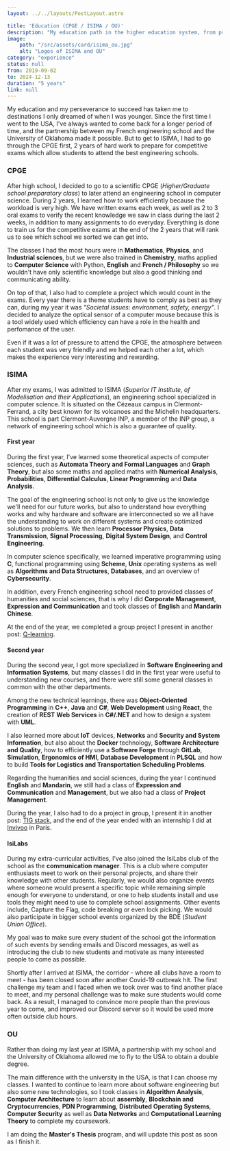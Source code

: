 ```yaml
---
layout: ../../layouts/PostLayout.astro

title: 'Education (CPGE / ISIMA / OU)'
description: "My education path in the higher education system, from preparatory class through engineering school to Master's degree."
image:
    path: "/src/assets/card/isima_ou.jpg"
    alt: "Logos of ISIMA and OU"
category: "experience"
status: null
from: 2019-09-02
to: 2024-12-13
duration: "5 years"
link: null
---
```


My education and my perseverance to succeed has taken me to destinations I only dreamed of when I was younger. Since the first time I went to the USA, I've always wanted to come back for a longer period of time, and the partnership between my French engineering school and the University of Oklahoma made it possible. But to get to ISIMA, I had to go through the CPGE first, 2 years of hard work to prepare for competitive exams which allow students to attend the best engineering schools.


### CPGE

After high school, I decided to go to a scientific CPGE (*Higher/Graduate school preparatory class*) to later attend an engineering school in computer science. During 2 years, I learned how to work efficiently because the workload is very high. We have written exams each week, as well as 2 to 3 oral exams to verify the recent knowledge we saw in class during the last 2 weeks, in addition to many assignments to do everyday. Everything is done to train us for the competitive exams at the end of the 2 years that will rank us to see which school we sorted we can get into.

The classes I had the most hours were in **Mathematics**, **Physics**, and **Industrial sciences**, but we were also trained in **Chemistry**, maths applied to **Computer Science** with Python, **English** and **French / Philosophy** so we wouldn't have only scientific knowledge but also a good thinking and communicating ability.

On top of that, I also had to complete a project which would count in the exams. Every year there is a theme students have to comply as best as they can, during my year it was *"Societal issues: environment, safety, energy"*. I decided to analyze the optical sensor of a computer mouse because this is a tool widely used which efficiency can have a role in the health and perfomance of the user.

Even if it was a lot of pressure to attend the CPGE, the atmosphere between each student was very friendly and we helped each other a lot, which makes the experience very interesting and rewarding.


### ISIMA

After my exams, I was admitted to ISIMA (*Superior IT Institute, of Modelisation and their Applications*), an engineering school specialized in computer science. It is situated on the Cézeaux campus in Clermont-Ferrand, a city best known for its volcanoes and the Michelin headquarters. This school is part Clermont-Auvergne INP, a member of the INP group, a network of engineering school which is also a guarantee of quality.

#### First year

During the first year, I've learned some theoretical aspects of computer sciences, such as **Automata Theory and Formal Languages** and **Graph Theory**, but also some maths and applied maths with **Numerical Analysis**, **Probabilities**, **Differential Calculus**, **Linear Programming** and **Data Analysis**.

The goal of the engineering school is not only to give us the knowledge we'll need for our future works, but also to understand how everything works and why hardware and software are interconnected so we all have the understanding to work on different systems and create optimized solutions to problems. We then learn **Processor Physics**, **Data Transmission**, **Signal Processing**, **Digital System Design**, and **Control Engineering**.

In computer science specifically, we learned imperative programming using **C**, functional programming using **Scheme**, **Unix** operating systems as well as **Algorithms and Data Structures**, **Databases**, and an overview of **Cybersecurity**.

In addition, every French engineering school need to provided classes of humanities and social sciences, that is why I did **Corporate Management**, **Expression and Communication** and took classes of **English** and **Mandarin Chinese**.

At the end of the year, we completed a group project I present in another post: [Q-learning](./q_learning).

#### Second year

During the second year, I got more specialized in **Software Engineering and Information Systems**, but many classes I did in the first year were useful to understanding new courses, and there were still some general classes in common with the other departments.

Among the new technical learnings, there was **Object-Oriented Programming** in **C++**, **Java** and **C#**, **Web Development** using **React**, the creation of **REST** **Web Services** in **C#/.NET** and how to design a system with **UML**.

I also learned more about **IoT** devices, **Networks** and **Security and System Information**, but also about the **Docker** technology, **Software Architecture and Quality**, how to efficiently use a **Software Forge** through **GitLab**, **Simulation**, **Ergonomics of HMI**, **Database Development** in **PLSQL** and how to build **Tools for Logistics and Transportation Scheduling Problems**.

Regarding the humanities and social sciences, during the year I continued **English** and **Mandarin**, we still had a class of **Expression and Communication** and **Management**, but we also had a class of **Project Management**.

During the year, I also had to do a project in group, I present it in another post: [TIG stack](./tig_stack/), and the end of the year ended with an internship I did at [Invivoo](./invivoo) in Paris.

#### IsiLabs

During my extra-curricular activities, I've also joined the IsiLabs club of the school as the **communication manager**. This is a club where computer enthusiasts meet to work on their personal projects, and share their knowledge with other students. Regularly, we would also organize events where someone would present a specific topic while remaining simple enough for everyone to understand, or one to help students install and use tools they might need to use to complete school assignments. Other events include, Capture the Flag, code breaking or even lock picking. We would also participate in bigger school events organized by the BDE (*Student Union Office*).

My goal was to make sure every student of the school got the information of such events by sending emails and Discord messages, as well as introducing the club to new students and motivate as many interested people to come as possible.

Shortly after I arrived at ISIMA, the corridor - where all clubs have a room to meet - has been closed soon after another Covid-19 outbreak hit. The first challenge my team and I faced when we took over was to find another place to meet, and my personal challenge was to make sure students would come back. As a result, I managed to convince more people than the previous year to come, and improved our Discord server so it would be used more often outside club hours.


### OU

Rather than doing my last year at ISIMA, a partnership with my school and the University of Oklahoma allowed me to fly to the USA to obtain a double degree.

The main difference with the university in the USA, is that I can choose my classes. I wanted to continue to learn more about software engineering but also some new technologies, so I took classes in **Algorithm Analysis**, **Computer Architecture** to learn about **assembly**, **Blockchain and Cryptocurrencies**, **PDN Programming**, **Distributed Operating Systems**, **Computer Security** as well as **Data Networks** and **Computational Learning Theory** to complete my coursework.

I am doing the **Master's Thesis** program, and will update this post as soon as I finish it.
